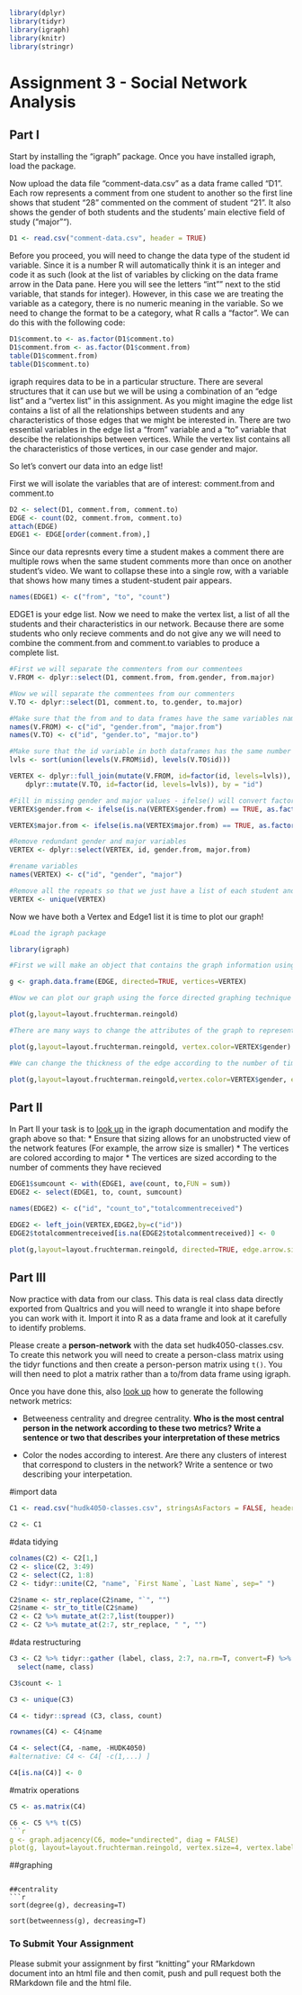 

```r
library(dplyr)
library(tidyr)
library(igraph)
library(knitr)
library(stringr)
```

# Assignment 3 - Social Network Analysis

## Part I
Start by installing the "igraph" package. Once you have installed igraph, load the package.

Now upload the data file "comment-data.csv" as a data frame called "D1". Each row represents a comment from one student to another so the first line shows that student "28" commented on the comment of student "21". It also shows the gender of both students and the students' main elective field of study ("major"").

```r
D1 <- read.csv("comment-data.csv", header = TRUE)
```

Before you proceed, you will need to change the data type of the student id variable. Since it is a number R will automatically think it is an integer and code it as such (look at the list of variables by clicking on the data frame arrow in the Data pane. Here you will see the letters "int"" next to the stid variable, that stands for integer). However, in this case we are treating the variable as a category, there is no numeric meaning in the variable. So we need to change the format to be a category, what R calls a "factor". We can do this with the following code:
```r
D1$comment.to <- as.factor(D1$comment.to)
D1$comment.from <- as.factor(D1$comment.from)
table(D1$comment.from)
table(D1$comment.to)

```


igraph requires data to be in a particular structure. There are several structures that it can use but we will be using a combination of an "edge list" and a "vertex list" in this assignment. As you might imagine the edge list contains a list of all the relationships between students and any characteristics of those edges that we might be interested in. There are two essential variables in the edge list a "from" variable and a "to" variable that descibe the relationships between vertices. While the vertex list contains all the characteristics of those vertices, in our case gender and major.

So let's convert our data into an edge list!



First we will isolate the variables that are of interest: comment.from and comment.to
```r
D2 <- select(D1, comment.from, comment.to)
EDGE <- count(D2, comment.from, comment.to)
attach(EDGE)
EDGE1 <- EDGE[order(comment.from),]
```

Since our data represnts every time a student makes a comment there are multiple rows when the same student comments more than once on another student's video. We want to collapse these into a single row, with a variable that shows how many times a student-student pair appears.
```r
names(EDGE1) <- c("from", "to", "count")
```


EDGE1 is your edge list. Now we need to make the vertex list, a list of all the students and their characteristics in our network. Because there are some students who only recieve comments and do not give any we will need to combine the comment.from and comment.to variables to produce a complete list.

```r

#First we will separate the commenters from our commentees
V.FROM <- dplyr::select(D1, comment.from, from.gender, from.major)

#Now we will separate the commentees from our commenters
V.TO <- dplyr::select(D1, comment.to, to.gender, to.major)

#Make sure that the from and to data frames have the same variables names
names(V.FROM) <- c("id", "gender.from", "major.from")
names(V.TO) <- c("id", "gender.to", "major.to")

#Make sure that the id variable in both dataframes has the same number of levels
lvls <- sort(union(levels(V.FROM$id), levels(V.TO$id)))

VERTEX <- dplyr::full_join(mutate(V.FROM, id=factor(id, levels=lvls)),
    dplyr::mutate(V.TO, id=factor(id, levels=lvls)), by = "id")

#Fill in missing gender and major values - ifelse() will convert factors to numerical values so convert to character
VERTEX$gender.from <- ifelse(is.na(VERTEX$gender.from) == TRUE, as.factor(as.character(VERTEX$gender.to)), as.factor(as.character(VERTEX$gender.from)))

VERTEX$major.from <- ifelse(is.na(VERTEX$major.from) == TRUE, as.factor(as.character(VERTEX$major.to)), as.factor(as.character(VERTEX$major.from)))

#Remove redundant gender and major variables
VERTEX <- dplyr::select(VERTEX, id, gender.from, major.from)

#rename variables
names(VERTEX) <- c("id", "gender", "major")

#Remove all the repeats so that we just have a list of each student and their characteristics
VERTEX <- unique(VERTEX)

```

Now we have both a Vertex and Edge1 list it is time to plot our graph!

```r
#Load the igraph package

library(igraph)

#First we will make an object that contains the graph information using our two dataframes EDGE and VERTEX. Notice that we have made "directed = TRUE" - our graph is directed since comments are being given from one student to another.

g <- graph.data.frame(EDGE, directed=TRUE, vertices=VERTEX)

#Now we can plot our graph using the force directed graphing technique - our old friend Fruchertman-Reingold!

plot(g,layout=layout.fruchterman.reingold)

#There are many ways to change the attributes of the graph to represent different characteristics of the newtork. For example, we can color the nodes according to gender.

plot(g,layout=layout.fruchterman.reingold, vertex.color=VERTEX$gender)

#We can change the thickness of the edge according to the number of times a particular student has sent another student a comment.

plot(g,layout=layout.fruchterman.reingold,vertex.color=VERTEX$gender, edge.width=EDGE$count)

```

## Part II

In Part II your task is to [look up](http://igraph.org/r/) in the igraph documentation and modify the graph above so that:
* Ensure that sizing allows for an unobstructed view of the network features (For example, the arrow size is smaller)
* The vertices are colored according to major
* The vertices are sized according to the number of comments they have recieved
```r
EDGE1$sumcount <- with(EDGE1, ave(count, to,FUN = sum))
EDGE2 <- select(EDGE1, to, count, sumcount)

names(EDGE2) <- c("id", "count_to","totalcommentreceived")

EDGE2 <- left_join(VERTEX,EDGE2,by=c("id"))
EDGE2$totalcommentreceived[is.na(EDGE2$totalcommentreceived)] <- 0

plot(g,layout=layout.fruchterman.reingold, directed=TRUE, edge.arrow.size=0.4, vertex.size=5+EDGE2$totalcommentreceived, vertex.color=VERTEX$major)


```



## Part III

Now practice with data from our class. This data is real class data directly exported from Qualtrics and you will need to wrangle it into shape before you can work with it. Import it into R as a data frame and look at it carefully to identify problems.

Please create a **person-network** with the data set hudk4050-classes.csv. To create this network you will need to create a person-class matrix using the tidyr functions and then create a person-person matrix using `t()`. You will then need to plot a matrix rather than a to/from data frame using igraph.

Once you have done this, also [look up](http://igraph.org/r/) how to generate the following network metrics:

* Betweeness centrality and dregree centrality. **Who is the most central person in the network according to these two metrics? Write a sentence or two that describes your interpretation of these metrics**

* Color the nodes according to interest. Are there any clusters of interest that correspond to clusters in the network? Write a sentence or two describing your interpetation.

#import data
```r
C1 <- read.csv("hudk4050-classes.csv", stringsAsFactors = FALSE, header=TRUE, na.strings=c("","NA"))

C2 <- C1
```
#data tidying
```r
colnames(C2) <- C2[1,]
C2 <- slice(C2, 3:49)
C2 <- select(C2, 1:8)
C2 <- tidyr::unite(C2, "name", `First Name`, `Last Name`, sep=" ")

C2$name <- str_replace(C2$name, "`", "")
C2$name <- str_to_title(C2$name)
C2 <- C2 %>% mutate_at(2:7,list(toupper))
C2 <- C2 %>% mutate_at(2:7, str_replace, " ", "")
```

#data restructuring
```r
C3 <- C2 %>% tidyr::gather (label, class, 2:7, na.rm=T, convert=F) %>%
  select(name, class)

C3$count <- 1

C3 <- unique(C3)

C4 <- tidyr::spread (C3, class, count)

rownames(C4) <- C4$name

C4 <- select(C4, -name, -HUDK4050)
#alternative: C4 <- C4[ -c(1,...) ]

C4[is.na(C4)] <- 0
```

#matrix operations
```r
C5 <- as.matrix(C4)

C6 <- C5 %*% t(C5)
```r
g <- graph.adjacency(C6, mode="undirected", diag = FALSE)
plot(g, layout=layout.fruchterman.reingold, vertex.size=4, vertex.label.cex=0.8, vertext.label.color="blue",vertex.color="gainsboro")
```

##graphing

```

##centrality
```r
sort(degree(g), decreasing=T)

sort(betweenness(g), decreasing=T)
```


### To Submit Your Assignment

Please submit your assignment by first "knitting" your RMarkdown document into an html file and then comit, push and pull request both the RMarkdown file and the html file.


